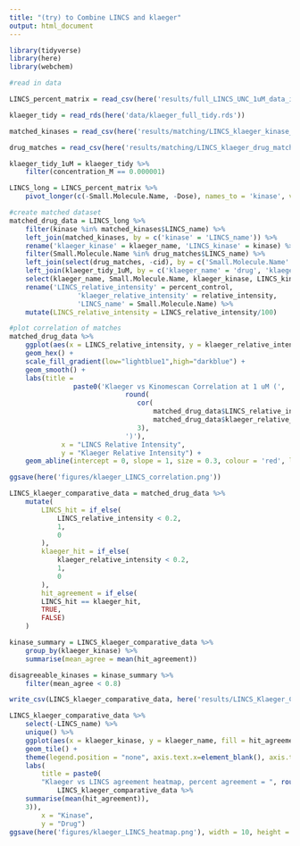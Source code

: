 ```yaml
---
title: "(try) to Combine LINCS and klaeger"
output: html_document
---
```


```r
library(tidyverse)
library(here)
library(webchem)
```


```r
#read in data

LINCS_percent_matrix = read_csv(here('results/full_LINCS_UNC_1uM_data_imputed.csv'))

klaeger_tidy = read_rds(here('data/klaeger_full_tidy.rds'))

matched_kinases = read_csv(here('results/matching/LINCS_klaeger_kinase_matches.csv'))

drug_matches = read_csv(here('results/matching/LINCS_klaeger_drug_matches.csv'))

```

```r
klaeger_tidy_1uM = klaeger_tidy %>% 
	filter(concentration_M == 0.000001)

LINCS_long = LINCS_percent_matrix %>% 
	pivot_longer(c(-Small.Molecule.Name, -Dose), names_to = 'kinase', values_to = 'percent_control')
```


```r
#create matched dataset 
matched_drug_data = LINCS_long %>% 
	filter(kinase %in% matched_kinases$LINCS_name) %>%
	left_join(matched_kinases, by = c('kinase' = 'LINCS_name')) %>%
	rename('klaeger_kinase' = klaeger_name, 'LINCS_kinase' = kinase) %>% 
	filter(Small.Molecule.Name %in% drug_matches$LINCS_name) %>% 
	left_join(select(drug_matches, -cid), by = c('Small.Molecule.Name' = 'LINCS_name')) %>% 
	left_join(klaeger_tidy_1uM, by = c('klaeger_name' = 'drug', 'klaeger_kinase' = 'gene_name' )) %>% 
	select(klaeger_name, Small.Molecule.Name, klaeger_kinase, LINCS_kinase, percent_control, relative_intensity) %>% 
	rename('LINCS_relative_intensity' = percent_control, 
				 'klaeger_relative_intensity' = relative_intensity,
				 'LINCS_name' = Small.Molecule.Name) %>%
	mutate(LINCS_relative_intensity = LINCS_relative_intensity/100)

#plot correlation of matches
matched_drug_data %>%
	ggplot(aes(x = LINCS_relative_intensity, y = klaeger_relative_intensity)) +
	geom_hex() +
	scale_fill_gradient(low="lightblue1",high="darkblue") +
	geom_smooth() +
	labs(title = 
			 	paste0('Klaeger vs Kinomescan Correlation at 1 uM (',
			 				 round(
			 				 	cor(
			 				 		matched_drug_data$LINCS_relative_intensity,
			 				 		matched_drug_data$klaeger_relative_intensity),
			 				 	3),
			 				 ')'),
			 x = "LINCS Relative Intensity",
			 y = "Klaeger Relative Intensity") +
	geom_abline(intercept = 0, slope = 1, size = 0.3, colour = 'red', linetype = 3)

ggsave(here('figures/klaeger_LINCS_correlation.png'))
```

```r
LINCS_klaeger_comparative_data = matched_drug_data %>% 
	mutate(
		LINCS_hit = if_else(
			LINCS_relative_intensity < 0.2,
			1,
			0
		), 
		klaeger_hit = if_else(
			klaeger_relative_intensity < 0.2,
			1,
			0
		),
		hit_agreement = if_else(
		LINCS_hit == klaeger_hit,
		TRUE,
		FALSE)
	)

kinase_summary = LINCS_klaeger_comparative_data %>% 
	group_by(klaeger_kinase) %>% 
	summarise(mean_agree = mean(hit_agreement))

disagreeable_kinases = kinase_summary %>% 
	filter(mean_agree < 0.8)

write_csv(LINCS_klaeger_comparative_data, here('results/LINCS_Klaeger_Comparitive_Data.csv'))
```

```r
LINCS_klaeger_comparative_data %>%
	select(-LINCS_name) %>% 
	unique() %>% 
	ggplot(aes(x = klaeger_kinase, y = klaeger_name, fill = hit_agreement)) +
	geom_tile() +
	theme(legend.position = "none", axis.text.x=element_blank(), axis.ticks.x=element_blank()) +
	labs(
		title = paste0(
		"Klaeger vs LINCS agreement heatmap, percent agreement = ", round(
			LINCS_klaeger_comparative_data %>% 
	summarise(mean(hit_agreement)),
	3)),
		x = "Kinase",
		y = "Drug")
ggsave(here('figures/klaeger_LINCS_heatmap.png'), width = 10, height = 4)


```

